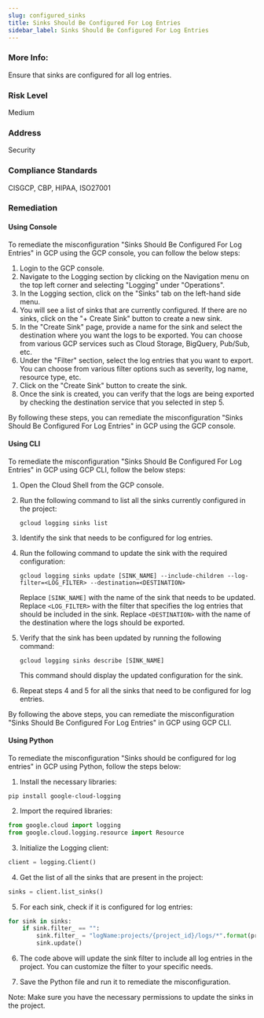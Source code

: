 ```yaml
---
slug: configured_sinks
title: Sinks Should Be Configured For Log Entries
sidebar_label: Sinks Should Be Configured For Log Entries
---
```


### More Info:

Ensure that sinks are configured for all log entries.

### Risk Level

Medium

### Address

Security

### Compliance Standards

CISGCP, CBP, HIPAA, ISO27001
### Remediation

#### Using Console

To remediate the misconfiguration "Sinks Should Be Configured For Log Entries" in GCP using the GCP console, you can follow the below steps:

1. Login to the GCP console.
2. Navigate to the Logging section by clicking on the Navigation menu on the top left corner and selecting "Logging" under "Operations".
3. In the Logging section, click on the "Sinks" tab on the left-hand side menu.
4. You will see a list of sinks that are currently configured. If there are no sinks, click on the "+ Create Sink" button to create a new sink.
5. In the "Create Sink" page, provide a name for the sink and select the destination where you want the logs to be exported. You can choose from various GCP services such as Cloud Storage, BigQuery, Pub/Sub, etc.
6. Under the "Filter" section, select the log entries that you want to export. You can choose from various filter options such as severity, log name, resource type, etc.
7. Click on the "Create Sink" button to create the sink.
8. Once the sink is created, you can verify that the logs are being exported by checking the destination service that you selected in step 5.

By following these steps, you can remediate the misconfiguration "Sinks Should Be Configured For Log Entries" in GCP using the GCP console.

#### Using CLI

To remediate the misconfiguration "Sinks Should Be Configured For Log Entries" in GCP using GCP CLI, follow the below steps:

1. Open the Cloud Shell from the GCP console.

2. Run the following command to list all the sinks currently configured in the project:

   ```
   gcloud logging sinks list
   ```

3. Identify the sink that needs to be configured for log entries.

4. Run the following command to update the sink with the required configuration:

   ```
   gcloud logging sinks update [SINK_NAME] --include-children --log-filter=<LOG_FILTER> --destination=<DESTINATION>
   ```

   Replace `[SINK_NAME]` with the name of the sink that needs to be updated. Replace `<LOG_FILTER>` with the filter that specifies the log entries that should be included in the sink. Replace `<DESTINATION>` with the name of the destination where the logs should be exported.

5. Verify that the sink has been updated by running the following command:

   ```
   gcloud logging sinks describe [SINK_NAME]
   ```

   This command should display the updated configuration for the sink.

6. Repeat steps 4 and 5 for all the sinks that need to be configured for log entries.

By following the above steps, you can remediate the misconfiguration "Sinks Should Be Configured For Log Entries" in GCP using GCP CLI.

#### Using Python

To remediate the misconfiguration "Sinks should be configured for log entries" in GCP using Python, follow the steps below:

1. Install the necessary libraries:

```
pip install google-cloud-logging
```

2. Import the required libraries:

```python
from google.cloud import logging
from google.cloud.logging.resource import Resource
```

3. Initialize the Logging client:

```python
client = logging.Client()
```

4. Get the list of all the sinks that are present in the project:

```python
sinks = client.list_sinks()
```

5. For each sink, check if it is configured for log entries:

```python
for sink in sinks:
    if sink.filter_ == "":
        sink.filter_ = "logName:projects/{project_id}/logs/*".format(project_id=client.project)
        sink.update()
```

6. The code above will update the sink filter to include all log entries in the project. You can customize the filter to your specific needs.

7. Save the Python file and run it to remediate the misconfiguration.

Note: Make sure you have the necessary permissions to update the sinks in the project.



